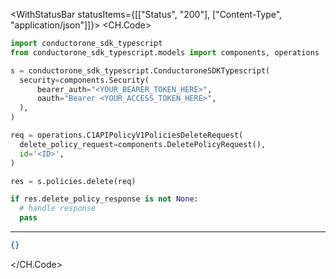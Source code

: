 

<WithStatusBar statusItems={[["Status", "200"], ["Content-Type", "application/json"]]}>
  <CH.Code>
  ```python Delete.py
  import conductorone_sdk_typescript
from conductorone_sdk_typescript.models import components, operations

s = conductorone_sdk_typescript.ConductoroneSDKTypescript(
    security=components.Security(
        bearer_auth="<YOUR_BEARER_TOKEN_HERE>",
        oauth="Bearer <YOUR_ACCESS_TOKEN_HERE>",
    ),
)

req = operations.C1APIPolicyV1PoliciesDeleteRequest(
    delete_policy_request=components.DeletePolicyRequest(),
    id='<ID>',
)

res = s.policies.delete(req)

if res.delete_policy_response is not None:
    # handle response
    pass
  ```
  ---

  ```json Example Response
  {}
  ```
  </CH.Code>
</WithStatusBar>
